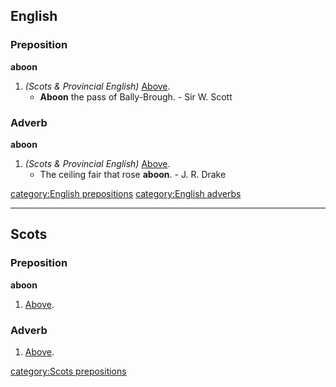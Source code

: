 ==English==
===Preposition===
'''aboon'''
# ''(Scots & Provincial English)'' [[above|Above]].
#* '''Aboon''' the pass of Bally-Brough. - Sir W. Scott

===Adverb===
'''aboon'''
# ''(Scots & Provincial English)'' [[above|Above]].
#* The ceiling fair that rose '''aboon'''. - J. R. Drake

[[category:English prepositions]]
[[category:English adverbs]]

----

==Scots==

===Preposition===
'''aboon'''

# [[above|Above]].

===Adverb===
{{sco-adv}}

# [[above|Above]].

[[category:Scots prepositions]]